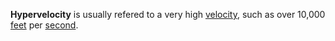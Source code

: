 
<b>Hypervelocity</b> is usually refered to a very high [[velocity]], such as over 10,000 [[foot (unit)|feet]] per [[second]].

{{Physics-stub}}
